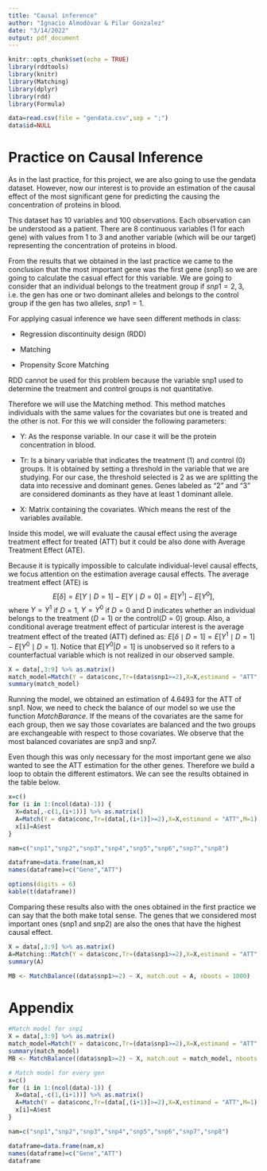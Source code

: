 ```yaml
---
title: "Causal inference"
author: "Ignacio Almodóvar & Pilar Gonzalez"
date: "3/14/2022"
output: pdf_document
---
```


```r
knitr::opts_chunk$set(echo = TRUE)
library(rddtools)
library(knitr)
library(Matching)
library(dplyr)
library(rdd)
library(Formula)
```

```r
data=read.csv(file = "gendata.csv",sep = ";")
data$id=NULL
```

# Practice on Causal Inference

As in the last practice, for this project, we are also going to use the gendata dataset. However, now our interest is to provide an estimation of the causal effect of the most significant gene for predicting the causing the concentration of proteins in blood.

This dataset has 10 variables and 100 observations. Each observation can be understood as a patient. There are 8 continuous variables (1 for each gene) with values from 1 to 3 and another variable (which will be our target) representing the concentration of proteins in blood. 

From the results that we obtained in the last practice we came to the conclusion that the most important gene was the first gene (snp1) so we are going to calculate the casual effect for this variable. We are going to consider that an individual belongs to the treatment group if $snp1=2,3$, i.e. the gen has one or two dominant alleles and belongs to the control group if the gen has two alleles, $snp1=1$.

For applying casual inference we have seen different methods in class:

- Regression discontinuity design (RDD)

- Matching

- Propensity Score Matching

RDD cannot be used for this problem because the variable snp1 used to determine the treatment and control groups is not quantitative.

Therefore we will use the Matching method. This method matches individuals with the same values for the covariates but one is treated and the other is not. For this we will consider the following parameters:

- Y: As the response variable. In our case it will be the protein concentration in blood.

- Tr: Is a binary variable that indicates the treatment (1) and control (0) groups. It is obtained by setting a threshold in the variable that we are studying. For our case, the threshold selected is 2 as we are splitting the data into recessive and dominant genes. Genes labeled as "2" and "3" are considered dominants as they have at least 1 dominant allele.

- X: Matrix containing the covariates. Which means the rest of the variables available.

Inside this model, we will evaluate the causal effect using the average treatment effect for treated (ATT) but it could be also done with Average Treatment Effect (ATE).

Because it is typically impossible to calculate individual-level causal effects, we
focus attention on the estimation average causal effects. The average treatment effect (ATE) is $$E[\delta]=E[Y\mid D=1]-E[Y\mid D=0]=E[Y^1]-E[Y^0],$$ where $Y=Y^1$ if $D=1$, $Y=Y^0$ if $D=0$ and D indicates whether an individual belongs to the treatment ($D=1$) or the control($D=0$) group. Also, a conditional average treatment effect of particular interest is the average treatment effect of the treated (ATT) defined as: $E[\delta \mid D=1]=E[Y^1\mid D=1]-E[Y^0\mid D=1].$ Notice that $E[Y^0|D=1]$ is unobserved so it refers to a counterfactual variable which is not realized in our observed sample. 


```r
X = data[,3:9] %>% as.matrix()
match_model=Match(Y = data$conc,Tr=(data$snp1>=2),X=X,estimand = "ATT",M=1)
summary(match_model)
```

Running the model, we obtained an estimation of 4.6493 for the ATT of snp1. Now, we need to check the balance of our model so we use the function *MatchBarance*. If the means of the covariates are the same for each group, then we say those covariates are balanced and the two groups are exchangeable with respect to those covariates. We observe that the most balanced covariates are snp3 and snp7.  

Even though this was only necessary for the most important gene we also wanted to see the ATT estimation for the other genes. Therefore we build a loop to obtain the different estimators. We can see the results obtained in the table below.

```r
x=c()
for (i in 1:(ncol(data)-1)) {
  X=data[,-c(1,(i+1))] %>% as.matrix() 
  A=Match(Y = data$conc,Tr=(data[,(i+1)]>=2),X=X,estimand = "ATT",M=1)
  x[i]=A$est
}

nam=c("snp1","snp2","snp3","snp4","snp5","snp6","snp7","snp8")

dataframe=data.frame(nam,x)
names(dataframe)=c("Gene","ATT")
```


```r
options(digits = 6)
kable(t(dataframe))
```

Comparing these results also with the ones obtained in the first practice we can say that the both make total sense. The genes that we considered most important ones (snp1 and snp2) are also the ones that have the highest causal effect.




```r
X = data[,3:9] %>% as.matrix()
A=Matching::Match(Y = data$conc,Tr=(data$snp1>=2),X=X,estimand = "ATT",M=1)
summary(A)

MB <- MatchBalance((data$snp1>=2) ~ X, match.out = A, nboots = 1000)
```

\newpage

# Appendix

```r
#Match model for snp1
X = data[,3:9] %>% as.matrix()
match_model=Match(Y = data$conc,Tr=(data$snp1>=2),X=X,estimand = "ATT",M=1)
summary(match_model)
MB <- MatchBalance((data$snp1>=2) ~ X, match.out = match_model, nboots = 1000)

# Match model for every gen
x=c()
for (i in 1:(ncol(data)-1)) {
  X=data[,-c(1,(i+1))] %>% as.matrix() 
  A=Match(Y = data$conc,Tr=(data[,(i+1)]>=2),X=X,estimand = "ATT",M=1)
  x[i]=A$est
}

nam=c("snp1","snp2","snp3","snp4","snp5","snp6","snp7","snp8")

dataframe=data.frame(nam,x)
names(dataframe)=c("Gene","ATT")
dataframe
```



